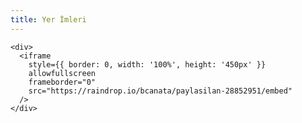 ```yaml
---
title: Yer İmleri
---
```


    <div>
      <iframe
        style={{ border: 0, width: '100%', height: '450px' }}
        allowfullscreen
        frameborder="0"
        src="https://raindrop.io/bcanata/paylasilan-28852951/embed"
      />
    </div>
